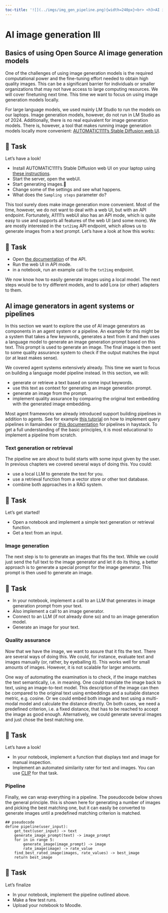 ```yaml
---
toc-title: '![](../imgs/img_gen_pipeline.png){width=240px}<br> <h3>AI image generation pipelines</h3>'
---
```


# AI image generation III


## Basics of using Open Source AI image generation models

<!-- - AUTOMATIC1111 -->

One of the challenges of using image generation models is the required computational power and the fine-tuning effort needed to obtain high quality images. This can be a significant barrier for individuals or smaller organizations that may not have access to large computing resources. We will cover finetuning next time. This time we want to focus on using image generation models locally. 

 For large language models, we used mainly LM Studio to run the models on our laptops. Image generation models, however, do not run in LM Studio as of 2024. Additionally, there is no real equivalent for image generation models. There is, however, a tool that makes running image generation models locally more convenient: [AUTOMATIC1111's Stable Diffusion web UI](https://github.com/AUTOMATIC1111/stable-diffusion-webui). 
 
 <!-- Let us use this tool to see how we can run an AI image generator on our laptops, using the open source model [SDXL Base 1.0](https://huggingface.co/stabilityai/stable-diffusion-xl-base-1.0) from StabilityAI. This is a very short summary of the features of AUTOMATIC1111's web UI, which we will use in this article for running an AI image generator on our laptops:   -->

::: {.callout-note}

## 📝 Task 

Let's have a look!

 - Install AUTOMATIC1111's Stable Diffusion web UI on your laptop using [these instructions](https://github.com/AUTOMATIC1111/stable-diffusion-webui#installation-and-running).
- Start the server, open the webUI.
- Start generating images.🎉
- Change some of the settings and see what happens.
- What does the ``Sampling steps`` parameter do?

:::

This tool surely does make image generation more convenient. Most of the time, however, we do not want to deal with a web UI, but with an API endpoint. Fortunately, A1111's webUI also has an API mode, which is quite easy to use and supports all features of the web UI (and some more).
We are mostly interested in the `txt2img`  API endpoint, which allows us to generate images from a text prompt. Let's have a look at how this works:

::: {.callout-note}

## 📝 Task 

- Open [the documentation](https://github.com/AUTOMATIC1111/stable-diffusion-webui/wiki/API) of the API.
- Run the web UI in API mode.
- in a notebook, run an example call to the ``txt2img`` endpoint.

:::

We now know how to easily generate images using a local model. The next steps would be to try different models, and to add Lora (or other) adapters to them. 



## AI image generators in agent systems or pipelines

In this section we want to explore the use of AI image generators as components in an agent system or a pipeline. An example for this might be a system that takes a few keywords, generates a text from it and then uses a language model to generate an image generation prompt based on this text. This prompt is used to generate an image. 
The final image is then sent to some quality assurance system to check if the output matches the input (or at least makes sense).

We covered agent systems extensively already. This time we want to focus on building a language model pipeline instead. In this section, we will:

- generate or retrieve a text based on some input keywords.
- use this text as context for generating an image generation prompt.
- generate an image from the prompt.
- implement quality assurance by comparing the original text embedding with the generated image embedding. 

Most agent frameworks we already introduced support building pipelines in addition to agents. See for example [this tutorial](https://docs.llamaindex.ai/en/stable/examples/pipeline/query_pipeline/) on how to implement query pipelines in llamaindex or [this documentation](https://docs.haystack.deepset.ai/docs/pipelines) for pipelines in haystack. To get a full understanding of the basic principles, it is most educational to implement a pipeline from scratch. 


### Text generation or retrieval

The pipeline we are about to build starts with some input given by the user. In previous chapters we covered several ways of doing this. You could:

- use a local LLM to generate the text for you.
- use a retrieval function from a vector store or other text database.
- combine both approaches in a RAG system.


::: {.callout-note}

## 📝 Task 

Let's get started!

- Open a notebook and implement a simple text generation or retrieval function.
- Get a text from an input. 

:::


### Image generation

The next step is to to generate an images that fits the text. While we could just send the full text to the image generator and let it do its thing, a better approach is to generate a special prompt for the image generator. This prompt is then used to generate an image. 

::: {.callout-note}

## 📝 Task 


- In your notebook, implement a call to an LLM that generates in image generation prompt from your text. 
- Also implement a call to an image generator. 
- Connect to an LLM (if not already done so) and to an image generation model. 
- Generate an image for your text. 

:::


### Quality assurance

Now that we have the image, we want to assure that it fits the text. There are several ways of doing this. We could, for instance, evaluate text and images manually (or, rather, by eyeballing it). This works well for small amounts of images. However, it is not scalable for larger amounts. 

One way of automating the examination is to check, if the image matches the text semantically, i.e. in meaning. One could translate the image back to text, using an image-to-text model. This description of the image can then be compared to the original text using embeddings and a suitable distance metric, e.g. cosine. Or we could embed both image and text using a multi-modal model and calculate the distance directly. On both cases, we need a predefined criterion, i.e. a fixed distance, that has to be reached to accept the image as good enough. Alternatively, we could generate several images and just chose the best matching one. 

::: {.callout-note}

## 📝 Task 

Let's have a look!

- In your notebook, implement a function that displays text and image for manual inspection. 
- Implement an automated similarity rater for text and images. You can use [CLIP](https://github.com/openai/CLIP) for that task. 

:::


### Pipeline

Finally, we can wrap everything in a pipeline. The pseudocode below shows the general principle. this is shown here for generating a number of images and picking the best matching one, but it can easily be converted to generate images until a predefined matching criterion is matched. 

    ## pseudocode
    define pipeline(user_input):
        get_text(user_input) -> text
        generate_image_prompt(text) -> image_prompt
        for in in range 5:
            generate_image(image_prompt) -> image
            rate_image(image) -> rate_value
        find_best_rated_image(images, rate_values) -> best_image
        return best_image


::: {.callout-note}

## 📝 Task 

Let's finalize

- In your notebook, implement the pipeline outlined above. 
- Make a few test runs.
- Upload your notebook to Moodle. 

:::


<!-- ## Further Readings -->

